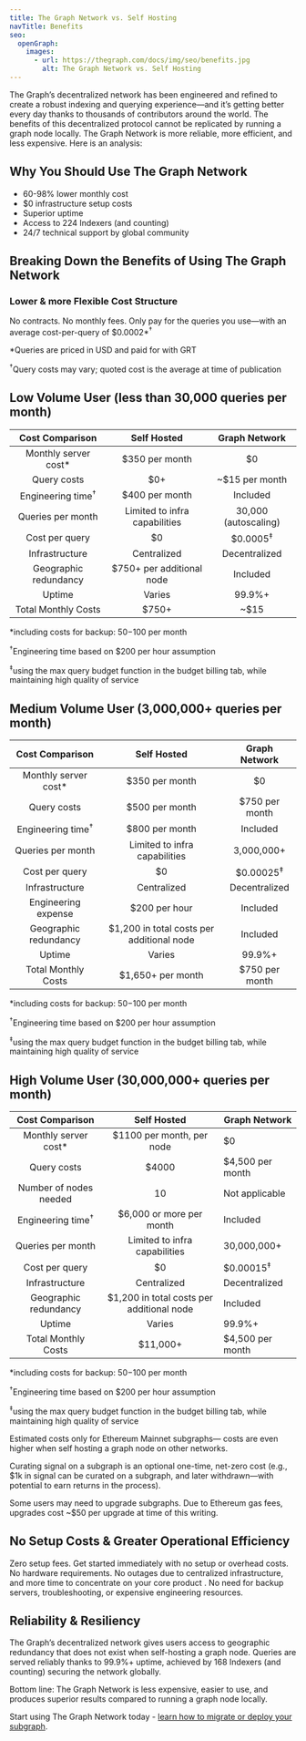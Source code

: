 ```yaml
---
title: The Graph Network vs. Self Hosting
navTitle: Benefits
seo:
  openGraph:
    images:
      - url: https://thegraph.com/docs/img/seo/benefits.jpg
        alt: The Graph Network vs. Self Hosting
---
```


The Graph’s decentralized network has been engineered and refined to create a robust indexing and querying experience—and it’s getting better every day thanks to thousands of contributors around the world. The benefits of this decentralized protocol cannot be replicated by running a graph node locally. The Graph Network is more reliable, more efficient, and less expensive. Here is an analysis:

## Why You Should Use The Graph Network

- 60-98% lower monthly cost
- $0 infrastructure setup costs
- Superior uptime
- Access to 224 Indexers (and counting)
- 24/7 technical support by global community

## Breaking Down the Benefits of Using The Graph Network

### Lower & more Flexible Cost Structure

No contracts. No monthly fees. Only pay for the queries you use—with an average cost-per-query of $0.0002\*<sup>†</sup>

\*Queries are priced in USD and paid for with GRT

<sup>†</sup>Query costs may vary; quoted cost is the average at time of publication

## Low Volume User (less than 30,000 queries per month)

|       Cost Comparison        |               Self Hosted               |    Graph Network     |
| :--------------------------: | :-------------------------------------: | :------------------: |
|    Monthly server cost\*     |             $350 per month              |          $0          |
|         Query costs          |                   $0+                   |    ~$15 per month    |
| Engineering time<sup>†</sup> |             $400 per month              |       Included       |
|      Queries per month       |      Limited to infra capabilities      | 30,000 (autoscaling) |
|        Cost per query        |                   $0                    | $0.0005<sup>‡</sup>  |
|        Infrastructure        |               Centralized               |    Decentralized     |
|    Geographic redundancy     |        $750+ per additional node        |       Included       |
|            Uptime            |                 Varies                  |        99.9%+        |
|     Total Monthly Costs      | <span className="highlight-row" />$750+ |         ~$15         |

\*including costs for backup: $50-$100 per month

<sup>†</sup>Engineering time based on $200 per hour assumption

<sup>‡</sup>using the max query budget function in the budget billing tab, while maintaining high quality of service

## Medium Volume User (3,000,000+ queries per month)

|       Cost Comparison        |                     Self Hosted                      |    Graph Network     |
| :--------------------------: | :--------------------------------------------------: | :------------------: |
|    Monthly server cost\*     |                    $350 per month                    |          $0          |
|         Query costs          |                    $500 per month                    |    $750 per month    |
| Engineering time<sup>†</sup> |                    $800 per month                    |       Included       |
|      Queries per month       |            Limited to infra capabilities             |      3,000,000+      |
|        Cost per query        |                          $0                          | $0.00025<sup>‡</sup> |
|        Infrastructure        |                     Centralized                      |    Decentralized     |
|     Engineering expense      |                    $200 per hour                     |       Included       |
|    Geographic redundancy     |      $1,200 in total costs per additional node       |       Included       |
|            Uptime            |                        Varies                        |        99.9%+        |
|     Total Monthly Costs      | <span className="highlight-row" /> $1,650+ per month |    $750 per month    |

\*including costs for backup: $50-$100 per month

<sup>†</sup>Engineering time based on $200 per hour assumption

<sup>‡</sup>using the max query budget function in the budget billing tab, while maintaining high quality of service

## High Volume User (30,000,000+ queries per month)

|       Cost Comparison        |                 Self Hosted                 | Graph Network        |
| :--------------------------: | :-----------------------------------------: | -------------------- |
|    Monthly server cost\*     |          $1100 per month, per node          | $0                   |
|         Query costs          |                    $4000                    | $4,500 per month     |
|    Number of nodes needed    |                     10                      | Not applicable       |
| Engineering time<sup>†</sup> |          $6,000 or more per month           | Included             |
|      Queries per month       |        Limited to infra capabilities        | 30,000,000+          |
|        Cost per query        |                     $0                      | $0.00015<sup>‡</sup> |
|        Infrastructure        |                 Centralized                 | Decentralized        |
|    Geographic redundancy     |  $1,200 in total costs per additional node  | Included             |
|            Uptime            |                   Varies                    | 99.9%+               |
|     Total Monthly Costs      | <span className="highlight-row" /> $11,000+ | $4,500 per month     |

\*including costs for backup: $50-$100 per month

<sup>†</sup>Engineering time based on $200 per hour assumption

<sup>‡</sup>using the max query budget function in the budget billing tab, while maintaining high quality of service

Estimated costs only for Ethereum Mainnet subgraphs— costs are even higher when self hosting a graph node on other networks.

Curating signal on a subgraph is an optional one-time, net-zero cost (e.g., $1k in signal can be curated on a subgraph, and later withdrawn—with potential to earn returns in the process).

Some users may need to upgrade subgraphs. Due to Ethereum gas fees, upgrades cost ~$50 per upgrade at time of this writing.

## No Setup Costs & Greater Operational Efficiency

Zero setup fees. Get started immediately with no setup or overhead costs. No hardware requirements. No outages due to centralized infrastructure, and more time to concentrate on your core product . No need for backup servers, troubleshooting, or expensive engineering resources.

## Reliability & Resiliency

The Graph’s decentralized network gives users access to geographic redundancy that does not exist when self-hosting a graph node. Queries are served reliably thanks to 99.9%+ uptime, achieved by 168 Indexers (and counting) securing the network globally.

Bottom line: The Graph Network is less expensive, easier to use, and produces superior results compared to running a graph node locally.

Start using The Graph Network today - [learn how to migrate or deploy your subgraph](https://thegraph.com/blog/how-to-migrate-ethereum-subgraph).
